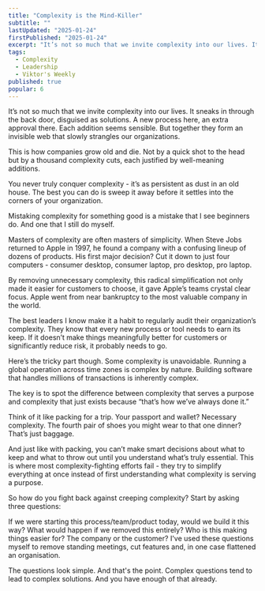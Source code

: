 ```yaml
---
title: "Complexity is the Mind-Killer"
subtitle: ""
lastUpdated: "2025-01-24"
firstPublished: "2025-01-24"
excerpt: "It’s not so much that we invite complexity into our lives. It sneaks in through the back door, disguised as solutions. A new process here, an extra approval there. Each addition seems sensible. But together they form an invisible web that slowly strangles our organizations."
tags:
  - Complexity
  - Leadership
  - Viktor's Weekly
published: true
popular: 6
---
```


It’s not so much that we invite complexity into our lives. It sneaks in through the back door, disguised as solutions. A new process here, an extra approval there. Each addition seems sensible. But together they form an invisible web that slowly strangles our organizations.

This is how companies grow old and die. Not by a quick shot to the head but by a thousand complexity cuts, each justified by well-meaning additions.

You never truly conquer complexity - it’s as persistent as dust in an old house. The best you can do is sweep it away before it settles into the corners of your organization.

Mistaking complexity for something good is a mistake that I see beginners do. And one that I still do myself.

Masters of complexity are often masters of simplicity. When Steve Jobs returned to Apple in 1997, he found a company with a confusing lineup of dozens of products. His first major decision? Cut it down to just four computers - consumer desktop, consumer laptop, pro desktop, pro laptop.

By removing unnecessary complexity, this radical simplification not only made it easier for customers to choose, it gave Apple’s teams crystal clear focus. Apple went from near bankruptcy to the most valuable company in the world.

The best leaders I know make it a habit to regularly audit their organization’s complexity. They know that every new process or tool needs to earn its keep. If it doesn’t make things meaningfully better for customers or significantly reduce risk, it probably needs to go.

Here’s the tricky part though. Some complexity is unavoidable. Running a global operation across time zones is complex by nature. Building software that handles millions of transactions is inherently complex.

The key is to spot the difference between complexity that serves a purpose and complexity that just exists because “that’s how we’ve always done it.”

Think of it like packing for a trip. Your passport and wallet? Necessary complexity. The fourth pair of shoes you might wear to that one dinner? That’s just baggage.

And just like with packing, you can’t make smart decisions about what to keep and what to throw out until you understand what’s truly essential. This is where most complexity-fighting efforts fail - they try to simplify everything at once instead of first understanding what complexity is serving a purpose.

So how do you fight back against creeping complexity? Start by asking three questions:

If we were starting this process/team/product today, would we build it this way?
What would happen if we removed this entirely?
Who is this making things easier for? The company or the customer?
I've used these questions myself to remove standing meetings, cut features and, in one case flattened an organisation.

The questions look simple. And that's the point. Complex questions tend to lead to complex solutions. And you have enough of that already.